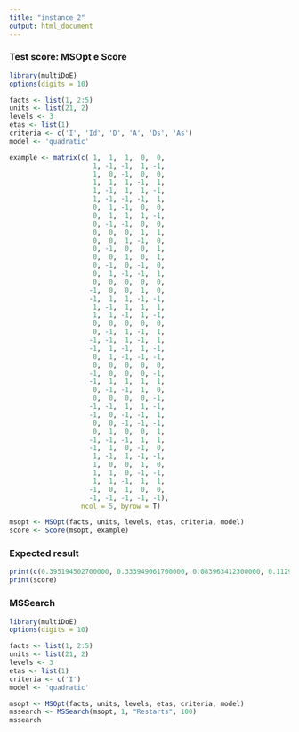 ```yaml
---
title: "instance_2"
output: html_document
---
```


### Test score: MSOpt e Score

```r
library(multiDoE)
options(digits = 10)

facts <- list(1, 2:5)
units <- list(21, 2)
levels <- 3
etas <- list(1)
criteria <- c('I', 'Id', 'D', 'A', 'Ds', 'As')
model <- 'quadratic'

example <- matrix(c( 1,  1,  1,  0,  0,
                     1, -1, -1,  1, -1,
                     1,  0, -1,  0,  0,
                     1,  1,  1, -1,  1,
                     1, -1,  1,  1, -1,
                     1, -1, -1, -1,  1,
                     0,  1, -1,  0,  0,
                     0,  1,  1,  1, -1,
                     0, -1, -1,  0,  0,
                     0,  0,  0,  1,  1,
                     0,  0,  1, -1,  0,
                     0, -1,  0,  0,  1,
                     0,  0,  1,  0,  1,
                     0, -1,  0, -1,  0,
                     0,  1, -1, -1,  1,
                     0,  0,  0,  0,  0,
                    -1,  0,  0,  1,  0,
                    -1,  1,  1, -1, -1,
                     1, -1,  1,  1,  1,
                     1,  1, -1,  1, -1,
                     0,  0,  0,  0,  0,
                     0, -1,  1, -1,  1,
                    -1, -1,  1, -1,  1,
                    -1,  1, -1,  1, -1,
                     0,  1, -1, -1, -1,
                     0,  0,  0,  0,  0,
                    -1,  0,  0,  0, -1,
                    -1,  1,  1,  1,  1,
                     0, -1, -1,  1,  0,
                     0,  0,  0,  0, -1,
                    -1, -1,  1,  1, -1,
                    -1,  0, -1, -1,  1,
                     0,  0, -1, -1, -1,
                     0,  1,  0,  0,  1,
                    -1, -1, -1,  1,  1,
                    -1,  1,  0, -1,  0,
                     1, -1,  1, -1, -1,
                     1,  0,  0,  1,  0,
                     1,  1,  0, -1, -1,
                     1,  1, -1,  1,  1,
                    -1,  0,  1,  0,  0,
                    -1, -1, -1, -1, -1),
                  ncol = 5, byrow = T)

msopt <- MSOpt(facts, units, levels, etas, criteria, model)
score <- Score(msopt, example)
```

### Expected result 

```r
print(c(0.395194502700000, 0.333949061700000, 0.083963412300000, 0.112928750900000, 0.084644937000000, 0.081678751000000))
print(score)
```

### MSSearch 

```r
library(multiDoE)
options(digits = 10)

facts <- list(1, 2:5)
units <- list(21, 2)
levels <- 3
etas <- list(1)
criteria <- c('I')
model <- 'quadratic'

msopt <- MSOpt(facts, units, levels, etas, criteria, model)
mssearch <- MSSearch(msopt, 1, "Restarts", 100)
mssearch
```
